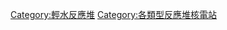 {{Commons category|Boiling water reactors}}
{{Cat main|沸水反應堆}}

[[Category:輕水反應堆|Category:輕水反應堆]]
[[Category:各類型反應堆核電站|Category:各類型反應堆核電站]]